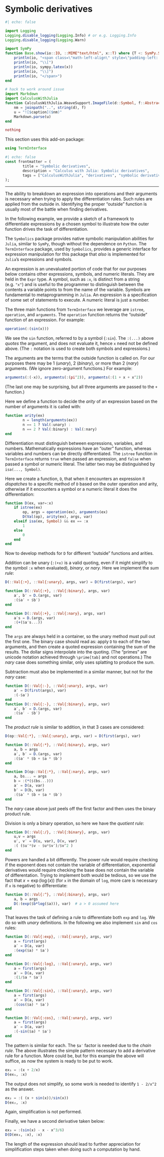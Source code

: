 # Symbolic derivatives


```julia
#| echo: false

import Logging
Logging.disable_logging(Logging.Info) # or e.g. Logging.Info
Logging.disable_logging(Logging.Warn)

import SymPy
function Base.show(io::IO, ::MIME"text/html", x::T) where {T <: SymPy.SymbolicObject}
    println(io, "<span class=\"math-left-align\" style=\"padding-left: 4px; width:0; float:left;\"> ")
    println(io, "\\[")
    println(io, sympy.latex(x))
    println(io, "\\]")
    println(io, "</span>")
end

# hack to work around issue
import Markdown
import CalculusWithJulia
function CalculusWithJulia.WeaveSupport.ImageFile(d::Symbol, f::AbstractString, caption; kwargs...)
    nm = joinpath("..", string(d), f)
    u = "![$caption]($nm)"
    Markdown.parse(u)
end

nothing
```

This section uses this add-on package:


```julia
using TermInterface
```

```julia
#| echo: false
const frontmatter = (
        title = "Symbolic derivatives",
        description = "Calculus with Julia: Symbolic derivatives",
        tags = ["CalculusWithJulia", "derivatives", "symbolic derivatives"],
);
```

---


The ability to breakdown an expression into operations and their arguments is necessary when trying to apply the differentiation rules. Such rules are applied from the outside in. Identifying the proper "outside" function is usually most of the battle when finding derivatives.


In the following example, we provide a sketch of a framework to differentiate expressions by a chosen symbol to illustrate how the outer function drives the task of differentiation.


The `Symbolics` package provides native symbolic manipulation abilities for `Julia`, similar to `SymPy`, though without the dependence on `Python`. The `TermInterface` package, used by `Symbolics`, provides a generic interface for expression manipulation for this package that *also* is implemented for `Julia`'s expressions and symbols.


An expression is an unevaluated portion of code that for our purposes below contains other expressions, symbols, and numeric literals. They are held in the `Expr` type.  A symbol, such as `:x`, is distinct from a string (e.g. `"x"`) and is useful to the programmer to distinguish between the contents a variable points to from the name of the variable. Symbols are fundamental to metaprogramming in `Julia`. An expression is a specification of some set of statements to execute. A numeric literal is just a number.


The three main functions from `TermInterface` we leverage are `istree`, `operation`, and `arguments`. The `operation` function returns the "outside" function of an expression. For example:


```julia
operation(:(sin(x)))
```

We see the `sin` function, referred to  by a symbol (`:sin`). The `:(...)` above *quotes* the argument, and does not evaluate it, hence `x` need not be defined above. (The `:` notation is used to create both symbols and expressions.)


The arguments are the terms that the outside function is called on. For our purposes there may be $1$ (*unary*), $2$ (*binary*), or more than $2$ (*nary*) arguments. (We ignore zero-argument functions.) For example:


```julia
arguments(:(-x)), arguments(:(pi^2)), arguments(:(1 + x + x^2))
```

(The last one may be surprising, but all three arguments are passed to the `+` function.)


Here we define a function to decide the *arity* of an expression based on the number of arguments it is called with:


```julia
function arity(ex)
		n = length(arguments(ex))
		n == 1 ? Val(:unary) :
		n == 2 ? Val(:binary) : Val(:nary)
end
```

Differentiation must distinguish between expressions, variables, and numbers.  Mathematically expressions have an "outer" function, whereas variables and numbers can be directly differentiated.  The `istree` function in `TermInterface` returns `true` when passed an expression, and `false` when passed a symbol or numeric literal. The latter two may be distinguished by `isa(..., Symbol)`.


Here we create a function, `D`, that when it encounters an expression it *dispatches* to a specific method of `D` based on the outer operation and arity, otherwise if it encounters a symbol or a numeric literal it does the differentiation:


```julia
function D(ex, var=:x)
	if istree(ex)
		op, args = operation(ex), arguments(ex)
		D(Val(op), arity(ex), args, var)
	elseif isa(ex, Symbol) && ex == :x
		1
	else
		0
	end
end
```

Now to develop methods for `D` for different "outside" functions and arities.


Addition can be unary (`:(+x)` is a valid quoting, even if it might simplify to the symbol `:x` when evaluated), *binary*, or *nary*. Here we implement the *sum rule*:


```julia
D(::Val{:+}, ::Val{:unary}, args, var) = D(first(args), var)

function D(::Val{:+}, ::Val{:binary}, args, var)
	a′, b′ = D.(args, var)
	:($a′ + $b′)
end

function D(::Val{:+}, ::Val{:nary}, args, var)
	a′s = D.(args, var)
	:(+($a′s...))
end
```

The `args` are always held in a container, so the unary method must pull out the first one. The binary case should read as: apply `D` to each of the two arguments, and then create a quoted expression containing the sum of the results. The dollar signs interpolate into the quoting. (The "primes" are unicode notation achieved through `\prime[tab]` and not operations.) The *nary* case does something similar, only uses splatting to produce the sum.


Subtraction must also be implemented in a similar manner, but not for the *nary* case:


```julia
function D(::Val{:-}, ::Val{:unary}, args, var)
	a′ = D(first(args), var)
	:(-$a′)
end
function D(::Val{:-}, ::Val{:binary}, args, var)
	a′, b′ = D.(args, var)
	:($a′ - $b′)
end
```

The *product rule* is similar to addition, in that $3$ cases are considered:


```julia
D(op::Val{:*}, ::Val{:unary}, args, var) = D(first(args), var)

function D(::Val{:*}, ::Val{:binary}, args, var)
    a, b = args
    a′, b′ = D.(args, var)
    :($a′ * $b + $a * $b′)
end

function D(op::Val{:*}, ::Val{:nary}, args, var)
    a, bs... = args
    b = :(*($(bs...)))
	a′ = D(a, var)
    b′ = D(b, var)
	:($a′ * $b + $a * $b′)
end
```

The *nary* case above just peels off the first factor and then uses the binary product rule.


Division is only a binary operation, so here we have the *quotient rule*:


```julia
function D(::Val{:/}, ::Val{:binary}, args, var)
	u,v = args
	u′, v′ = D(u, var), D(v, var)
	:( ($u′*$v - $u*$v′)/$v^2 )
end
```

Powers are handled a bit differently. The power rule would require checking if the exponent does not contain the variable of differentiation, exponential derivatives would require checking the base does not contain the variable of differentation. Trying to implement both would be tedious, so we use the fact that $x = \exp(\log(x))$ (for `x` in the domain of `log`, more care is necessary if `x` is negative) to differentiate:


```julia
function D(::Val{:^}, ::Val{:binary}, args, var)
	a, b = args
    D(:(exp($b*log($a))), var)  # a > 0 assumed here
end
```

That leaves the task of defining a rule to differentiate both `exp` and `log`. We do so with *unary* definitions. In the following we also implement `sin` and `cos` rules:


```julia
function D(::Val{:exp}, ::Val{:unary}, args, var)
	a = first(args)
	a′ = D(a, var)
	:(exp($a) * $a′)
end

function D(::Val{:log}, ::Val{:unary}, args, var)
	a = first(args)
	a′ = D(a, var)
	:(1/$a * $a′)
end

function D(::Val{:sin}, ::Val{:unary}, args, var)
	a = first(args)
	a′ = D(a, var)
	:(cos($a) * $a′)
end

function D(::Val{:cos}, ::Val{:unary}, args, var)
	a = first(args)
	a′ = D(a, var)
	:(-sin($a) * $a′)
end
```

The pattern is similar for each. The `$a′` factor is needed due to the *chain rule*. The above illustrates the simple pattern necessary to add a derivative rule for a function. More could be, but for this example the above will suffice, as now the system is ready to be put to work.


```julia
ex₁ = :(x + 2/x)
D(ex₁, :x)
```

The output does not simplify, so some work is needed to identify `1 - 2/x^2` as the answer.


```julia
ex₂ = :( (x + sin(x))/sin(x))
D(ex₂, :x)
```

Again, simplification is not performed.


Finally, we have a second derivative taken below:


```julia
ex₃ = :(sin(x) - x - x^3/6)
D(D(ex₃, :x), :x)
```

The length of the expression should lead to further appreciation for simplification steps taken when doing such a computation by hand.


